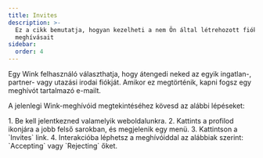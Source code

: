 ```yaml
---
title: Invites
description: >-
  Ez a cikk bemutatja, hogyan kezelheti a nem Ön által létrehozott fiókok
  meghívásait
sidebar:
  order: 4
---
```

Egy Wink felhasználó választhatja, hogy átengedi neked az egyik ingatlan-, partner- vagy utazási irodai fiókját. Amikor ez megtörténik, kapni fogsz egy meghívót tartalmazó e-mailt.


A jelenlegi Wink-meghívóid megtekintéséhez kövesd az alábbi lépéseket:

<Steps>
  1. Be kell jelentkezned valamelyik weboldalunkra.
  2. Kattints a profilod ikonjára a jobb felső sarokban, és megjelenik egy menü.
  3. Kattintson a `Invites` link.
  4. Interakcióba léphetsz a meghívóiddal az alábbiak szerint: `Accepting` vagy `Rejecting` őket.
</Steps>

